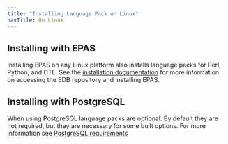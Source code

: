 ```yaml
---
title: "Installing Language Pack on Linux"
navTitle: On Linux
---
```


## Installing with EPAS

Installing EPAS on any Linux platform also installs language packs for Perl, Python, and CTL. See the [installation documentation](https://www.enterprisedb.com/docs/epas/latest/installing/) for more information on accessing the EDB repository and installing EPAS.  

## Installing with PostgreSQL

When using PostgreSQL language packs are optional. By default they are not required, but they are necessary for some built options. For more information see [PostgreSQL requirements](https://tinyurl.com/45f4r9h4)
